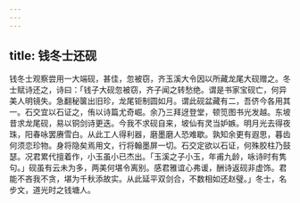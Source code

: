 ```yaml
---
---
---
```

title: 钱冬士还砚
---



钱冬士观察尝用一大端砚，甚佳，忽被窃，齐玉溪大令因以所藏龙尾大砚赠之。冬士赋诗还之，诗曰：「钱子大砚忽被窃，齐子闻之转愁绝。谓是书家宝砚亡，何异美人明镜失。急翻秘箧出旧珍，龙尾钜制圆如月。谓此砚盆藏有二，吾侪今各用其一。石交宜以石证之，侑以诗篇尤奇崛。余乃三拜迓登堂，顿笕图书光发越。东坡昔求龙尾砚，易以铜剑诗更迭。今我不求砚自来，坡仙有灵当妒嫉。明月光去得夜珠，阳春咏罢赓雪白。从此工人得利器，磨墨磨人恐难歇。孰知余更有遐思，暮齿何须恋珍物。身将隐矣焉用文，行将翰墨屏一切。石交定欲以石证，何殊胶柱乃鼓瑟。况君累代擅着作，小玉虽小已杰出。「玉溪之子小玉，年甫九龄，咏诗时有隽句。」砚虽有云未为多，两美何堪令离别。感君雅谊心弗谖，酬诗返砚非虚饰。君能不吝我不贪，堪为千秋添故实。从此延平双剑合，不数相如还赵璧。」冬士，名步文，道光时之钱塘人。